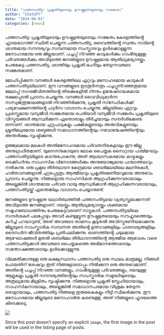 ```yaml
---
title: "പത്തനംതിട്ട: പ്രകൃതിയുടെയും ഊഷ്മളതയുടെയും സങ്കേതം"
author: "ChatGPT"
date: "2024-08-03"
categories: [news]
---
```

പത്തനംതിട്ട: പ്രകൃതിയുടെയും ഊഷ്മളതയുടെയും സങ്കേതം
കേരളത്തിൻ്റെ ഹൃദയഭാഗത്ത് സ്ഥിതി ചെയ്യുന്ന പത്തനംതിട്ട, ദൈവത്തിൻ്റെ സ്വന്തം നാടിൻ്റെ ശാന്തമായ സൗന്ദര്യവും സമ്പന്നമായ സംസ്കാരവും ഉൾക്കൊള്ളുന്ന മനോഹരമായ ഒരു ജില്ലയാണ്. പച്ചപ്പ് നിറഞ്ഞ കാടുകൾക്കും ഗാംഭീര്യമുള്ള പർവതങ്ങൾക്കും അവിടുത്തെ ജനങ്ങളുടെ ഊഷ്മളമായ ആതിഥ്യമര്യാദയ്ക്കും പേരുകേട്ട പത്തനംതിട്ട, ശാന്തിയും പ്രകൃതി ഭംഗിയും തേടുന്നവരുടെ സങ്കേതമാണ്.

മോഹിപ്പിക്കുന്ന വനങ്ങൾ
കേരളത്തിലെ ഏറ്റവും മനോഹരമായ കാടുകൾ പത്തനംതിട്ടയിലാണ്. ഈ വനങ്ങളുടെ ഇടതൂർന്നതും പച്ചപ്പുനിറഞ്ഞതുമായ മേലാപ്പ് നഗരജീവിതത്തിൻ്റെ തിരക്കുകളിൽ നിന്നും ഉന്മേഷദായകമായ രക്ഷപ്പെടൽ പ്രദാനം ചെയ്യുന്നു. വനങ്ങൾ വൈവിധ്യമാർന്ന സസ്യജന്തുജാലങ്ങളാൽ നിറഞ്ഞിരിക്കുന്നു, പ്രകൃതി സ്‌നേഹികൾക്ക് പര്യവേക്ഷണത്തിൻ്റെ പറുദീസ വാഗ്ദാനം ചെയ്യുന്നു. ജില്ലയിലെ ഏറ്റവും പ്രശസ്തമായ വന്യജീവി സങ്കേതമായ പെരിയാർ വന്യജീവി സങ്കേതം പ്രകൃതിയുടെ വിസ്മയങ്ങൾ ആസ്വദിക്കുന്ന ഏതൊരാളും തീർച്ചയായും സന്ദർശിക്കേണ്ട ഒന്നാണ്. ശാന്തമായ ചുറ്റുപാടുകളും പക്ഷികളുടെയും അരുവികളുടെയും ശ്രുതിമധുരമായ ശബ്ദങ്ങൾ സമാധാനത്തിൻ്റെയും നവോന്മേഷത്തിൻ്റെയും അന്തരീക്ഷം സൃഷ്ടിക്കുന്നു.

ഉജ്ജ്വലമായ മലകൾ
അതിമനോഹരമായ പർവതനിരകളാലും ഈ ജില്ല അനുഗ്രഹീതമാണ്. യുനെസ്‌കോയുടെ ലോക പൈതൃക സൈറ്റായ പശ്ചിമഘട്ടം പത്തനംതിട്ടയിലൂടെ കടന്നുപോകുന്നു, അത് ആശ്വാസകരമായ കാഴ്ചകളും ട്രെക്കിംഗിനും സാഹസിക വിനോദങ്ങൾക്കും അനുയോജ്യമായ പശ്ചാത്തലവും നൽകുന്നു. ഒരു പ്രമുഖ തീർത്ഥാടന കേന്ദ്രമായ ശബരിമലയിലെ മലനിരകൾ, ഹരിതവനങ്ങളാൽ ചുറ്റപ്പെട്ടതും ആത്മീയവും പ്രകൃതിരമണീയവുമായ അനുഭവം പ്രദാനം ചെയ്യുന്നു. നിങ്ങളൊരു സാഹസികത ആഗ്രഹിക്കുന്നവരായാലും അല്ലെങ്കിൽ ശാന്തമായ പർവത വായു ആസ്വദിക്കാൻ ആഗ്രഹിക്കുന്നവരായാലും, പത്തനംതിട്ടയ്ക്ക് എന്തെങ്കിലും വാഗ്ദാനം ചെയ്യാനുണ്ട്.

ജനങ്ങളുടെ ഊഷ്മളത
യഥാർത്ഥത്തിൽ പത്തനംതിട്ടയെ വ്യത്യസ്തമാക്കുന്നത് അവിടുത്തെ ജനങ്ങളാണ്. ദയയ്ക്കും ആതിഥ്യമര്യാദയ്ക്കും ശക്തമായ സമൂഹബോധത്തിനും പേരുകേട്ടവരാണ് നാട്ടുകാർ. പത്തനംതിട്ടയിലെ സന്ദർശകർ പലപ്പോഴും അവർ കണ്ടുമുട്ടുന്ന ഊഷ്മളതയെയും സൗഹൃദത്തെയും കുറിച്ച് പറയാറുണ്ട്, അത് അവരുടെ താമസം കൂടുതൽ അവിസ്മരണീയമാക്കുന്നു. ജില്ലയുടെ സാംസ്കാരിക സമ്പന്നത അതിൻ്റെ ഉത്സവങ്ങളിലും പാരമ്പര്യങ്ങളിലും ദൈനംദിന ജീവിതത്തിലും പ്രതിഫലിക്കുന്നു. ഓണത്തിൻ്റെ ചടുലമായ ആഘോഷങ്ങൾ മുതൽ ശബരിമല തീർഥാടനത്തിൻ്റെ ആത്മീയ ആവേശം വരെ പത്തനംതിട്ടക്കാർ അവരുടെ പൈതൃകത്തെ അഭിമാനത്തോടെയും സന്തോഷത്തോടെയും ഉൾക്കൊള്ളുന്നു.

വിലമതിക്കാനുള്ള ഒരു ലക്ഷ്യസ്ഥാനം
പത്തനംതിട്ട ഒരു സ്ഥലം മാത്രമല്ല; നിങ്ങൾ പോയതിന് ശേഷവും ഇത് നിങ്ങളോടൊപ്പം നിൽക്കുന്ന ഒരു അനുഭവമാണ്. അതിൻ്റെ പച്ചപ്പ് നിറഞ്ഞ വനങ്ങളും, ഗാംഭീര്യമുള്ള പർവതങ്ങളും, ദയയുള്ള ആളുകളും പ്രകൃതി സൗന്ദര്യത്തിൻ്റെയും സാംസ്കാരിക സമൃദ്ധിയുടെയും അതുല്യമായ മിശ്രിതം സൃഷ്ടിക്കുന്നു. നിങ്ങളൊരു പ്രകൃതി സ്നേഹിയായാലും, സാഹസികനായാലും, അല്ലെങ്കിൽ സമാധാനപരമായ വിശ്രമം തേടുന്ന ഒരാളായാലും, പത്തനംതിട്ട നിങ്ങളെ ഇരുകൈകളും നീട്ടി സ്വീകരിക്കുന്നു. ഈ മനോഹരമായ ജില്ലയുടെ മനോഹാരിത കണ്ടെത്തൂ, അത് നിങ്ങളുടെ ഹൃദയത്തെ കീഴടക്കട്ടെ.

![](D:\Workshop\My_blog\profile.jpg)

Since this post doesn't specify an explicit `image`, the first image in the post will be used in the listing page of posts.

